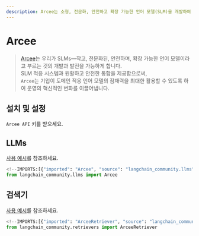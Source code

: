 ```yaml
---
description: Arcee는 소형, 전문화, 안전하고 확장 가능한 언어 모델(SLM)을 개발하여 기업의 혁신을 지원합니다.
---
```


# Arcee

> [Arcee](https://www.arcee.ai/about/about-us)는 우리가 SLMs—작고, 전문화된, 안전하며, 확장 가능한 언어 모델이라고 부르는 것의 개발과 발전을 가능하게 합니다.  
SLM 적응 시스템과 원활하고 안전한 통합을 제공함으로써,  
`Arcee`는 기업이 도메인 적응 언어 모델의 잠재력을 최대한 활용할 수 있도록 하여 운영의 혁신적인 변화를 이끌어냅니다.

## 설치 및 설정

`Arcee API` 키를 받으세요.

## LLMs

[사용 예시](/docs/integrations/llms/arcee)를 참조하세요.

```python
<!--IMPORTS:[{"imported": "Arcee", "source": "langchain_community.llms", "docs": "https://api.python.langchain.com/en/latest/llms/langchain_community.llms.arcee.Arcee.html", "title": "Arcee"}]-->
from langchain_community.llms import Arcee
```


## 검색기

[사용 예시](/docs/integrations/retrievers/arcee)를 참조하세요.

```python
<!--IMPORTS:[{"imported": "ArceeRetriever", "source": "langchain_community.retrievers", "docs": "https://api.python.langchain.com/en/latest/retrievers/langchain_community.retrievers.arcee.ArceeRetriever.html", "title": "Arcee"}]-->
from langchain_community.retrievers import ArceeRetriever
```